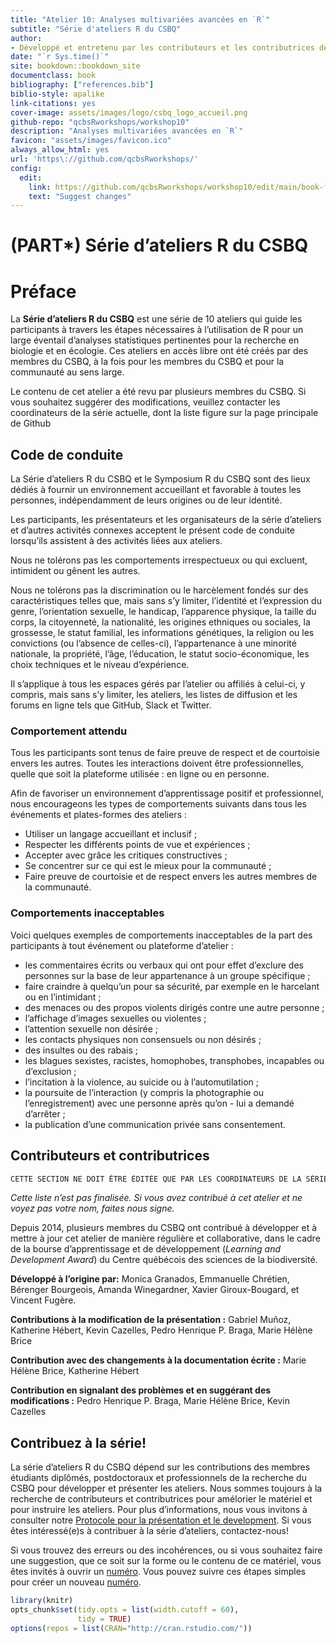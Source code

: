 ```yaml
--- 
title: "Atelier 10: Analyses multivariées avancées en `R`"
subtitle: "Série d'ateliers R du CSBQ"
author:
- Développé et entretenu par les contributeurs et les contributrices de la Série d'ateliers R du CSBQ^[La Série d'ateliers R du CSBQ fait partie du [Centre de la science de la biodiversité du Québec](https://www.qcbs.ca), et est maintenue par les coordonnateurs et les coordonnatrices de la série, et les membres étudiants diplômés, postdoctoraux et professionnels de la recherche. **La liste des contributeurs et des contributrices de cet atelier sont accessibles[ici](lien)**].
date: "`r Sys.time()`"
site: bookdown::bookdown_site
documentclass: book
bibliography: ["references.bib"]
biblio-style: apalike
link-citations: yes
cover-image: assets/images/logo/csbq_logo_accueil.png
github-repo: "qcbsRworkshops/workshop10"
description: "Analyses multivariées avancées en `R`"
favicon: "assets/images/favicon.ico"
always_allow_html: yes
url: 'https\://github.com/qcbsRworkshops/'
config:
  edit:
    link: https://github.com/qcbsRworkshops/workshop10/edit/main/book-fr/%s
    text: "Suggest changes"
---
```

# (PART\*) Série d'ateliers R du CSBQ {-}

# Préface {-}

La **Série d'ateliers R du CSBQ** est une série de 10 ateliers qui guide les participants à travers les étapes nécessaires à l'utilisation de R pour un large éventail d'analyses statistiques pertinentes pour la recherche en biologie et en écologie. Ces ateliers en accès libre ont été créés par des membres du CSBQ, à la fois pour les membres du CSBQ et pour la communauté au sens large.

Le contenu de cet atelier a été revu par plusieurs membres du CSBQ. Si vous souhaitez suggérer des modifications, veuillez contacter les coordinateurs de la série actuelle, dont la liste figure sur la page principale de Github

## Code de conduite

La Série d'ateliers R du CSBQ et le Symposium R du CSBQ sont des lieux dédiés à fournir un environnement accueillant et favorable à toutes les personnes, indépendamment de leurs origines ou de leur identité.

Les participants, les présentateurs et les organisateurs de la série d'ateliers et d'autres activités connexes acceptent le présent code de conduite lorsqu'ils assistent à des activités liées aux ateliers.

Nous ne tolérons pas les comportements irrespectueux ou qui excluent, intimident ou gênent les autres.

Nous ne tolérons pas la discrimination ou le harcèlement fondés sur des caractéristiques telles que, mais sans s'y limiter, l'identité et l'expression du genre, l'orientation sexuelle, le handicap, l'apparence physique, la taille du corps, la citoyenneté, la nationalité, les origines ethniques ou sociales, la grossesse, le statut familial, les informations génétiques, la religion ou les convictions (ou l'absence de celles-ci), l'appartenance à une minorité nationale, la propriété, l'âge, l'éducation, le statut socio-économique, les choix techniques et le niveau d'expérience.

Il s'applique à tous les espaces gérés par l'atelier ou affiliés à celui-ci, y compris, mais sans s'y limiter, les ateliers, les listes de diffusion et les forums en ligne tels que GitHub, Slack et Twitter.

### Comportement attendu

Tous les participants sont tenus de faire preuve de respect et de courtoisie envers les autres. Toutes les interactions doivent être professionnelles, quelle que soit la plateforme utilisée : en ligne ou en personne. 

Afin de favoriser un environnement d'apprentissage positif et professionnel, nous encourageons les types de comportements suivants dans tous les événements et plates-formes des ateliers :

- Utiliser un langage accueillant et inclusif ;
- Respecter les différents points de vue et expériences ;
- Accepter avec grâce les critiques constructives ;
- Se concentrer sur ce qui est le mieux pour la communauté ;
- Faire preuve de courtoisie et de respect envers les autres membres de la communauté.

### Comportements inacceptables

Voici quelques exemples de comportements inacceptables de la part des participants à tout événement ou plateforme d'atelier :

- les commentaires écrits ou verbaux qui ont pour effet d'exclure des personnes sur la base de leur appartenance à un groupe spécifique ;
- faire craindre à quelqu'un pour sa sécurité, par exemple en le harcelant ou en l'intimidant ;
- des menaces ou des propos violents dirigés contre une autre personne ;
- l'affichage d'images sexuelles ou violentes ;
- l'attention sexuelle non désirée ;
- les contacts physiques non consensuels ou non désirés ;
- des insultes ou des rabais ;
- les blagues sexistes, racistes, homophobes, transphobes, incapables ou d'exclusion ;
- l'incitation à la violence, au suicide ou à l'automutilation ;
- la poursuite de l'interaction (y compris la photographie ou l'enregistrement) avec une personne après qu'on - lui a demandé d'arrêter ;
- la publication d'une communication privée sans consentement.

## Contributeurs et contributrices

```r
CETTE SECTION NE DOIT ÊTRE ÉDITÉE QUE PAR LES COORDINATEURS DE LA SÉRIE D'ATELIERS R
```

*Cette liste n'est pas finalisée. Si vous avez contribué à cet atelier et ne voyez pas votre nom, faites nous signe.*

Depuis 2014, plusieurs membres du CSBQ ont contribué à développer et à mettre à jour cet atelier de manière régulière et collaborative, dans le cadre de la bourse d'apprentissage et de développement (*Learning and Development Award*) du Centre québécois des sciences de la biodiversité.

**Développé à l'origine par:**
Monica Granados, Emmanuelle Chrétien, Bérenger Bourgeois, Amanda Winegardner, Xavier Giroux-Bougard, et Vincent Fugère.

**Contributions à la modification de la présentation :**
Gabriel Muñoz, Katherine Hébert, Kevin Cazelles, Pedro Henrique P. Braga, Marie Hélène Brice

**Contribution avec des changements à la documentation écrite :**
Marie Hélène Brice, Katherine Hébert

**Contribution en signalant des problèmes et en suggérant des modifications :**
Pedro Henrique P. Braga, Marie Hélène Brice, Kevin Cazelles

## Contribuez à la série!

La série d'ateliers R du CSBQ dépend sur les contributions des membres étudiants diplômés, postdoctoraux et professionnels de la recherche du CSBQ pour développer et présenter les ateliers. Nous sommes toujours à la recherche de contributeurs et contributrices pour amélorier le matériel et pour instruire les ateliers. Pour plus d'informations, nous vous invitons à consulter notre [Protocole pour la présentation et le development](https://qcbsrworkshops.github.io/presenter-developer-protocol/). Si vous êtes intéressé(e)s à contribuer à la série d'ateliers, contactez-nous!

Si vous trouvez des erreurs ou des incohérences, ou si vous souhaitez faire une suggestion, que ce soit sur la forme ou le contenu de ce matériel, vous êtes invités à ouvrir un [numéro](https://help.github.com/articles/about-issues/). Vous pouvez suivre ces étapes simples pour créer un nouveau [numéro](https://help.github.com/articles/creating-an-issue/).

```r
library(knitr)
opts_chunk$set(tidy.opts = list(width.cutoff = 60),
               tidy = TRUE)
options(repos = list(CRAN="http://cran.rstudio.com/"))
```
